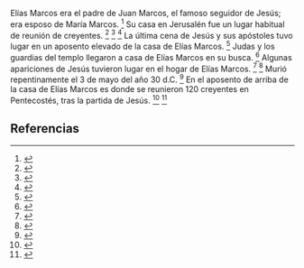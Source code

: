 Elías Marcos era el padre de Juan Marcos, el famoso seguidor de Jesús; era esposo de María Marcos. <ref>{{lib|LU|182|0|1}}</ref> Su casa en Jerusalén fue un lugar habitual de reunión de creyentes. <ref>{{lib|LU|187|6|2}}</ref> <ref>{{lib|LU|188|3|2}}</ref> <ref>{{lib|LU|189|4|1,13}}</ref> La última cena de Jesús y sus apóstoles tuvo lugar en un aposento elevado de la casa de Elías Marcos. <ref>{{lib|LU|179|1|2}}</ref> Judas y los guardias del templo llegaron a casa de Elías Marcos en su busca. <ref>{{lib|LU|183|2|1}}</ref> Algunas apariciones de Jesús tuvieron lugar en el hogar de Elías Marcos. <ref>{{lib|LU|191|1|1}}</ref> <ref>{{lib|LU|193|3|1}}</ref> Murió repentinamente el 3 de mayo del año 30 d.C. <ref>{{lib|LU|192|4|5-6}}</ref> En el aposento de arriba de la casa de Elías Marcos es donde se reunieron 120 creyentes en Pentecostés, tras la partida de Jesús. <ref>{{lib|LU|193|6|1}}</ref> <ref>{{lib|LU|194|0|1}}</ref> 

== Referencias ==
<references />
